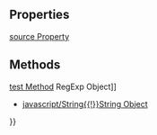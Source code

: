 {{Page_Title}}
{{Flags}}
{{Summary_Section|An object that contains a regular expression pattern along with flags that identify how to apply the pattern.

}}
{{JS_Syntax|Formats={{JS_Syntax_Format
|Format= re = '''/''' pattern '''/''' [ flags ]}}{{JS_Syntax_Format
|Format= re = '''new RegExp("''' pattern '''"''' [ ''',"''' flags '''"''' ] ''')''' }}
|Values={{JS_Syntax_Parameter
|Name=re
|Required=Required
|Description=The variable name to which the regular expression pattern is assigned.}}{{JS_Syntax_Parameter
|Name=pattern
|Required=Required
|Description=The regular expression pattern to use. If you use Syntax 1, delimit the pattern by "/" characters. If you use Syntax 2, enclose the pattern in quotation marks.}}{{JS_Syntax_Parameter
|Name=flags
|Required=Optional
|Description=Enclose flag in quotation marks if you use Syntax 2. Available flags, which may be combined, are: g (global search for all occurrences of pattern ) i (ignore case) m (multiline search)}}
}}
{{Remarks_Section
|Remarks=The '''Regular Expression''' object should not be confused with the global '''RegExp''' object. Even though they sound the same, they are separate and distinct. The properties of the '''Regular Expression''' object contain only information about one particular '''Regular Expression''' instance, while the properties of the global '''RegExp''' object contain continually updated information about each match as it occurs.

'''Regular Expression''' objects store patterns used when searching strings for character combinations. After the '''Regular Expression''' object is created, it is either passed to a string method, or a string is passed to one of the regular expression methods. Information about the most recent search performed is stored in the global '''RegExp''' object.

Use Syntax 1 when you know the search string ahead of time. Use Syntax 2 when the search string is changing frequently, or is unknown, such as strings taken from user input.

The pattern argument is compiled into an internal format before use. For Syntax 1, pattern is compiled as the script is loaded. For Syntax 2, pattern is compiled just before use, or when the '''compile''' method is called.
}}
{{Examples_Section
|Not_required=No
|Examples={{Single_Example
|Language=JavaScript
|Description=The following example illustrates the use of the '''Regular Expression''' object by creating an object (re) containing a regular expression pattern with its associated flags. In this case, the resulting '''Regular Expression''' object is then used by the '''match''' method:

|Code= function MatchDemo(){
    var s = "through the pages of the book";
 
 // Create regular expression pattern.
    var re = new RegExp("the", "i");
 
 // Attempt match on search string.
    var r = s.match(re);   
 
 // Return first occurrence of "the".
    return(r);         
 }
}}}}
==Properties==
[[javascript/regular expression/global|source Property]]
==Methods==
[[javascript/regular expression/compile|test Method]]
{{See_Also_Section
|Manual_links=* [[javascript/RegExp{{!}}RegExp Object]]
* [[javascript/String{{!}}String Object]]
}}
{{Topics | JS Basic}}

{{External_Attribution
|Is_CC-BY-SA=No
|Sources=MSDN
|MDN_link=
|MSDN_link=http://msdn.microsoft.com/en-us/library/ie/h6e2eb7w(v=vs.94).aspx
|HTML5Rocks_link=
}}
